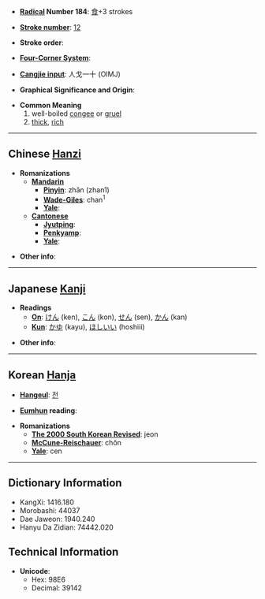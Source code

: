 * '''[[Wiktionary:Chinese radical index| Radical]] Number 184''': [[Wiktionary:Chinese radical index 食|食]]+3 strokes

* '''[[Wiktionary:Chinese total strokes index|Stroke number]]''': [[Wiktionary:Chinese total strokes index 12|12]]

* '''Stroke order''': 

* '''[[Wiktionary:Chinese four corner index|Four-Corner System]]''': 

* '''[[Wiktionary:Chinese Cangjie index|Cangjie input]]''': 人戈一十 (OIMJ)

* '''Graphical Significance and Origin''': 

* '''Common Meaning'''
*#well-boiled [[congee]] or [[gruel]]
*# [[thick]], [[rich]]

----

== Chinese [[Hanzi]] ==

* '''Romanizations'''
** '''[[Mandarin]]'''
*** '''[[Pinyin]]''': zhān (zhan1)
*** '''[[Wade-Giles]]''': chan<sup>1</sup>
*** '''[[Yale]]''': 
** '''[[Cantonese]]'''
*** '''[[Jyutping]]''':
*** '''[[Penkyamp]]''': 
*** '''[[Yale]]''': 

* '''Other info''': 

----

== Japanese [[Kanji]] ==

* '''Readings'''
** '''[[On]]''': [[けん]] (ken), [[こん]] (kon), [[せん]] (sen), [[かん]] (kan)
** '''[[Kun]]''': [[かゆ]] (kayu), [[ほしいい]] (hoshiii)

* '''Other info''':  

----

== Korean [[Hanja]] ==

* '''[[Hangeul]]''': [[전]]

* '''[[Eumhun]] reading''': 

* '''Romanizations'''
** '''[[The 2000 South Korean Revised Romanization|The 2000 South Korean Revised]]''': jeon
** '''[[McCune-Reischauer]]''': chŏn
** '''[[Yale]]''': cen

----

== Dictionary Information ==

* KangXi: 1416.180
* Morobashi: 44037
* Dae Jaweon: 1940.240
* Hanyu Da Zidian: 74442.020

== Technical Information ==

* '''Unicode''':
** Hex: 98E6
** Decimal: 39142